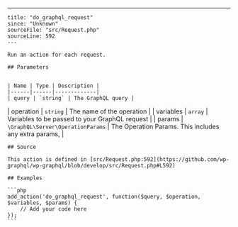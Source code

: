 ---
    title: "do_graphql_request"
    since: "Unknown"
    sourceFile: "src/Request.php"
    sourceLine: 592
    ---
    
    Run an action for each request.
    
    ## Parameters
    
    
    | Name | Type | Description |
    |------|------|-------------|
    | query | `string` | The GraphQL query |
| operation | `string` | The name of the operation |
| variables | `array` | Variables to be passed to your GraphQL request |
| params | `\GraphQL\Server\OperationParams` | The Operation Params. This includes any extra params, |
    
    
    ## Source

    This action is defined in [src/Request.php:592](https://github.com/wp-graphql/wp-graphql/blob/develop/src/Request.php#L592)

    ## Examples

    ```php
    add_action('do_graphql_request', function($query, $operation, $variables, $params) {
        // Add your code here
    });
    ```
    